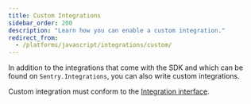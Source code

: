 ```yaml
---
title: Custom Integrations
sidebar_order: 200
description: "Learn how you can enable a custom integration."
redirect_from:
  - /platforms/javascript/integrations/custom/
---
```


In addition to the integrations that come with the SDK and which can be found on `Sentry.Integrations`,
you can also write custom integrations.

Custom integration must conform to the [Integration interface](https://github.com/getsentry/sentry-javascript/blob/master/packages/types/src/integration.ts).

<Include name="platforms/configuration/integrations/custom.mdx" />
